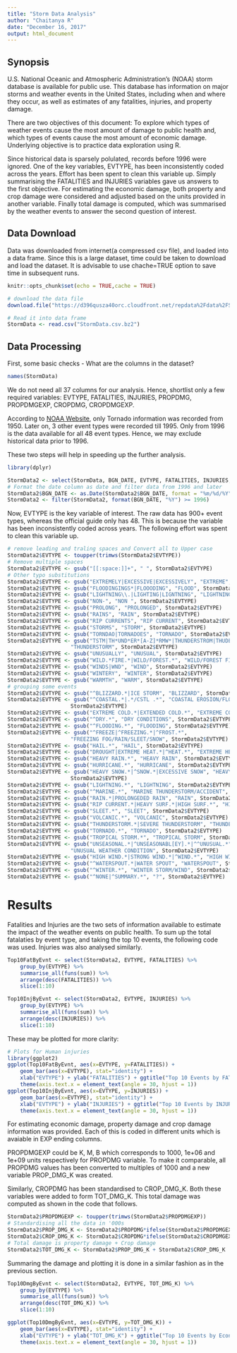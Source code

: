 ---
title: "Storm Data Analysis"
author: "Chaitanya R"
date: "December 16, 2017"
output: html_document
---

## Synopsis

U.S. National Oceanic and Atmospheric Administration's (NOAA) storm database is available for public use. This database has information on major storms and weather events in the United States, including when and where they occur, as well as estimates of any fatalities, injuries, and property damage.

There are two objectives of this document: To explore which types of weather events cause the most amount of damage to public health and, which types of events cause the most amount of economic damage. Underlying objective is to practice data exploration using R. 

Since historical data is sparsely polulated, records before 1996 were ignored. One of the key variables, EVTYPE, has been inconsistently coded across the years. Effort has been spent to clean this variable up. Simply summarising the FATALITIES and INJURIES variables gave us answers to the first objective. For estimating the economic damage, both property and crop damage were considered and adjusted based on the units provided in another variable. Finally total damage is computed, which was summarised by the weather events to answer the second question of interest.

## Data Download

Data was downloaded from internet(a compressed csv file), and loaded into a data frame. Since this is a large dataset, time could be taken to download and load the dataset. It is advisable to use chache=TRUE option to save time in subsequent runs.

```{r setup, include=FALSE}
knitr::opts_chunk$set(echo = TRUE,cache = TRUE)
```


```{r}
# download the data file
download.file("https://d396qusza40orc.cloudfront.net/repdata%2Fdata%2FStormData.csv.bz2","StormData.csv.bz2")

# Read it into data frame 
StormData <- read.csv("StormData.csv.bz2")
```

## Data Processing

First, some basic checks - What are the columns in the dataset?

```{r}
names(StormData)
```

We do not need all 37 columns for our analysis. Hence, shortlist only a few required variables: EVTYPE, FATALITIES, INJURIES, PROPDMG, PROPDMGEXP, CROPDMG, CROPDMGEXP. 

According to [NOAA Website](https://www.ncdc.noaa.gov/stormevents/details.jsp?type=eventtype), only Tornado information was recorded from 1950. Later on, 3 other event types were recorded till 1995. Only from 1996 is the data available for all 48 event types. Hence, we may exclude historical data prior to 1996. 

These two steps will help in speeding up the further analysis.

```{r message=FALSE}

library(dplyr)

StormData2 <- select(StormData, BGN_DATE, EVTYPE, FATALITIES, INJURIES, PROPDMG, PROPDMGEXP, CROPDMG, CROPDMGEXP)
# Format the date column as date and filter data from 1996 and later
StormData2$BGN_DATE <- as.Date(StormData2$BGN_DATE, format = "%m/%d/%Y")
StormData2 <- filter(StormData2, format(BGN_DATE, "%Y") >= 1996)

```

Now, EVTYPE is the key variable of interest. The raw data has 900+ event types, whereas the official guide only has 48. This is because the variable has been inconsistently coded across years. The following effort was spent to clean this variable up.

```{r}

# remove leading and traling spaces and Convert all to Upper case
StormData2$EVTYPE <- toupper(trimws(StormData2$EVTYPE))
# Remove multiple spaces
StormData2$EVTYPE <- gsub("[[:space:]]+", " ", StormData2$EVTYPE)
# Other typo substitutions
StormData2$EVTYPE <- gsub("EXTREMELY|EXCESSIVE|EXCESSIVELY", "EXTREME", StormData2$EVTYPE)
StormData2$EVTYPE <- gsub("FLOODINGINGS*|FLOOODING", "FLOOD", StormData2$EVTYPE)
StormData2$EVTYPE <- gsub("LIGHTNING\\.|LIGHTING|LIGNTNING", "LIGHTNING", StormData2$EVTYPE)
StormData2$EVTYPE <- gsub("NON-", "NON ", StormData2$EVTYPE)
StormData2$EVTYPE <- gsub("PROLONG", "PROLONGED", StormData2$EVTYPE)
StormData2$EVTYPE <- gsub("RAINS", "RAIN", StormData2$EVTYPE)
StormData2$EVTYPE <- gsub("RIP CURRENTS", "RIP CURRENT", StormData2$EVTYPE)
StormData2$EVTYPE <- gsub("STORMS", "STORM", StormData2$EVTYPE)
StormData2$EVTYPE <- gsub("TORNDAO|TORNADOES", "TORNADO", StormData2$EVTYPE)
StormData2$EVTYPE <- gsub("TSTM|TH*UND*ER*[A-Z]*RMW*|THUNDERSTROM|THUDERSTORM",
                    "THUNDERSTORM", StormData2$EVTYPE)
StormData2$EVTYPE <- gsub("UNUSUALLY", "UNUSUAL", StormData2$EVTYPE)
StormData2$EVTYPE <- gsub("WILD.*FIRE.*|WILD/FOREST.*", "WILD/FOREST FIRES", StormData2$EVTYPE)
StormData2$EVTYPE <- gsub("WINDS|WND", "WIND", StormData2$EVTYPE)
StormData2$EVTYPE <- gsub("WINTERY", "WINTER", StormData2$EVTYPE)
StormData2$EVTYPE <- gsub("WARMTH", "WARM", StormData2$EVTYPE)
# grouping some events
StormData2$EVTYPE <- gsub("^BLIZZARD.*|ICE STORM", "BLIZZARD", StormData2$EVTYPE)
StormData2$EVTYPE <- gsub("^COASTAL.*|.*/CSTL .*", "COASTAL EROSION/FLOODING/STORM ",
                    StormData2$EVTYPE)
StormData2$EVTYPE <- gsub("EXTREME COLD.*|EXTENDED COLD.*", "EXTREME COLD", StormData2$EVTYPE)
StormData2$EVTYPE <- gsub("^DRY.*", "DRY CONDITIONS", StormData2$EVTYPE)
StormData2$EVTYPE <- gsub("^FLOODING.*", "FLOODING", StormData2$EVTYPE)
StormData2$EVTYPE <- gsub("^FREEZE|^FREEZING.*|^FROST.*",
                    "FREEZING FOG/RAIN/SLEET/SNOW", StormData2$EVTYPE)
StormData2$EVTYPE <- gsub("HAIL.*", "HAIL", StormData2$EVTYPE)
StormData2$EVTYPE <- gsub("DROUGHT|EXTREME HEAT.*|^HEAT.*", "EXTREME HEAT", StormData2$EVTYPE)
StormData2$EVTYPE <- gsub("HEAVY RAIN.*", "HEAVY RAIN", StormData2$EVTYPE)
StormData2$EVTYPE <- gsub("HURRICANE.*", "HURRICANE", StormData2$EVTYPE)
StormData2$EVTYPE <- gsub("HEAVY SNOW.*|^SNOW.*|EXCESSIVE SNOW", "HEAVY SNOW/ICE",
                    StormData2$EVTYPE)
StormData2$EVTYPE <- gsub("LIGHTNING.*", "LIGHTNING", StormData2$EVTYPE)
StormData2$EVTYPE <- gsub("^MARINE.*", "MARINE THUNDERSTORM/ACCIDENT", StormData2$EVTYPE)
StormData2$EVTYPE <- gsub("RAIN.*|PROLONGEDED RAIN", "RAIN", StormData2$EVTYPE)
StormData2$EVTYPE <- gsub("RIP CURRENT.*|HEAVY SURF.*|HIGH SURF.*", "HIGH SURF", StormData2$EVTYPE)
StormData2$EVTYPE <- gsub("SLEET.*", "SLEET", StormData2$EVTYPE)
StormData2$EVTYPE <- gsub("VOLCANIC.*", "VOLCANIC", StormData2$EVTYPE)
StormData2$EVTYPE <- gsub("THUNDERSTORM.*|SEVERE THUNDERSTORM", "THUNDERSTORM", StormData2$EVTYPE)
StormData2$EVTYPE <- gsub("TORNADO.*", "TORNADO", StormData2$EVTYPE)
StormData2$EVTYPE <- gsub("TROPICAL STORM.*", "TROPICAL STORM", StormData2$EVTYPE)
StormData2$EVTYPE <- gsub("UNSEASONAL.*|^UNSEASONABL[EY].*|^^UNUSUAL.*",
                    "UNUSUAL WEATHER CONDITION", StormData2$EVTYPE)
StormData2$EVTYPE <- gsub("HIGH WIND.*|STRONG WIND.*|^WIND.*", "HIGH WIND", StormData2$EVTYPE)
StormData2$EVTYPE <- gsub("^WATERSPOUT.*|WATER SPOUT", "WATERSPOUT", StormData2$EVTYPE)
StormData2$EVTYPE <- gsub("^WINTER.*", "WINTER STORM/WIND", StormData2$EVTYPE)
StormData2$EVTYPE <- gsub("^NONE|^SUMMARY.*", "?", StormData2$EVTYPE)

```

# Results

Fatalities and Injuries are the two sets of information available to estimate the impact of the weather events on public health. To sum up the total fatalaties by event type, and taking the top 10 events, the following code was used. Injuries was also analysed similarly.

```{r}
Top10FatByEvnt <- select(StormData2, EVTYPE, FATALITIES) %>%
    group_by(EVTYPE) %>%
    summarise_all(funs(sum)) %>%
    arrange(desc(FATALITIES)) %>%
    slice(1:10)

Top10InjByEvnt <- select(StormData2, EVTYPE, INJURIES) %>%
    group_by(EVTYPE) %>%
    summarise_all(funs(sum)) %>%
    arrange(desc(INJURIES)) %>%
    slice(1:10)

```

These may be plotted for more clarity:

```{r}
# Plots for Human injuries
library(ggplot2)
ggplot(Top10FatByEvnt, aes(x=EVTYPE, y=FATALITIES)) + 
    geom_bar(aes(x=EVTYPE), stat="identity") + 
    xlab("EVTYPE") + ylab("FATALITIES") + ggtitle("Top 10 Events by FATALITIES") + 
    theme(axis.text.x = element_text(angle = 30, hjust = 1)) 
ggplot(Top10InjByEvnt, aes(x=EVTYPE, y=INJURIES)) + 
    geom_bar(aes(x=EVTYPE), stat="identity") + 
    xlab("EVTYPE") + ylab("INJURIES") + ggtitle("Top 10 Events by INJURIES") + 
    theme(axis.text.x = element_text(angle = 30, hjust = 1)) 

```


For estimating economic damage, property damage and crop damage information was provided. Each of this is coded in different units which is avaiable in EXP ending columns. 

PROPDMGEXP could be K, M, B which corresponds to 1000, 1e+06 and 1e+09 units respectively for PROPDMG variable. To make it comparable, all PROPDMG values has been converted to multiples of 1000 and a new variable PROP_DMG_K was created.

Similarly, CROPDMG has been standardised to CROP_DMG_K. Both these variables were added to form TOT_DMG_K. This total damage was computed as shown in the code that follows. 


```{r}
StormData2$PROPDMGEXP <- toupper(trimws(StormData2$PROPDMGEXP))
# Standardising all the data in '000s 
StormData2$PROP_DMG_K <- StormData2$PROPDMG*ifelse(StormData2$PROPDMGEXP =="K",1,ifelse(StormData2$PROPDMGEXP =="M",1000,ifelse(StormData2$PROPDMGEXP =="B",1e+06,ifelse(StormData2$PROPDMGEXP == "H",0.1,0.001))))
StormData2$CROP_DMG_K <- StormData2$CROPDMG*ifelse(StormData2$CROPDMGEXP =="K",1,ifelse(StormData2$CROPDMGEXP =="M",1000,ifelse(StormData2$CROPDMGEXP =="B",1e+06,ifelse(StormData2$CROPDMGEXP == "H",0.1,0.001))))
# Total damage is property damage + Crop damage
StormData2$TOT_DMG_K <- StormData2$PROP_DMG_K + StormData2$CROP_DMG_K

```

Summaring the damage and plotting it is done in a similar fashion as in the previous section.

```{r}

Top10DmgByEvnt <- select(StormData2, EVTYPE, TOT_DMG_K) %>%
    group_by(EVTYPE) %>%
    summarise_all(funs(sum)) %>%
    arrange(desc(TOT_DMG_K)) %>%
    slice(1:10)

ggplot(Top10DmgByEvnt, aes(x=EVTYPE, y=TOT_DMG_K)) + 
    geom_bar(aes(x=EVTYPE), stat="identity") + 
    xlab("EVTYPE") + ylab("TOT_DMG_K") + ggtitle("Top 10 Events by Economic Damage") + 
    theme(axis.text.x = element_text(angle = 30, hjust = 1)) 

```
